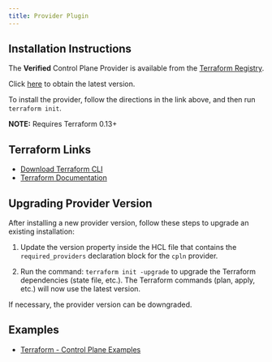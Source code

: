 ```yaml
---
title: Provider Plugin
---
```


## Installation Instructions

The **Verified** Control Plane Provider is available from the [Terraform Registry](https://registry.terraform.io/).

Click [here](https://registry.terraform.io/providers/controlplane-com/cpln/latest) to obtain the latest version.

To install the provider, follow the directions in the link above, and then run `terraform init`.

**NOTE:** Requires Terraform 0.13+

## Terraform Links

- [Download Terraform CLI](https://www.terraform.io/downloads.html)
- [Terraform Documentation](https://www.terraform.io/docs/index.html)

## Upgrading Provider Version

After installing a new provider version, follow these steps to upgrade an existing installation:

1. Update the version property inside the HCL file that contains the `required_providers` declaration block for the `cpln` provider.

2. Run the command: `terraform init -upgrade` to upgrade the Terraform dependencies (state file, etc.). The Terraform commands (plan, apply, etc.) will now use the latest version.

<Note>

If necessary, the provider version can be downgraded.

</Note>

## Examples

- [Terraform - Control Plane Examples](https://github.com/controlplane-com/examples/tree/main/terraform)
